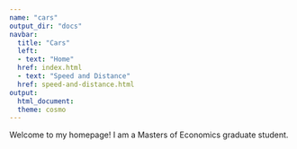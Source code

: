 ```yaml
---
name: "cars"
output_dir: "docs"
navbar:
  title: "Cars"
  left:
  - text: "Home"
  href: index.html
  - text: "Speed and Distance"
  href: speed-and-distance.html
output:
  html_document:
  theme: cosmo
---
```


Welcome to my homepage! I am a Masters of Economics graduate student.
